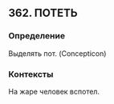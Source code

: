## 362. ПОТЕТЬ
### Определение
Выделять пот. (Concepticon)

### Контексты
На жаре человек вспотел.

